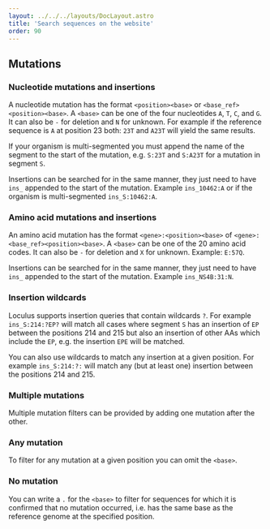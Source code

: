 ---
layout: ../../../layouts/DocLayout.astro
title: 'Search sequences on the website'
order: 90
---

## Mutations

### Nucleotide mutations and insertions

A nucleotide mutation has the format `<position><base>` or `<base_ref><position><base>`. A `<base>` can be one of the four nucleotides `A`, `T`, `C`, and `G`. It can also be `-` for deletion and `N` for unknown. For example if the reference sequence is `A` at position 23 both: `23T` and `A23T` will yield the same results.

If your organism is multi-segmented you must append the name of the segment to the start of the mutation, e.g. `S:23T` and `S:A23T` for a mutation in segment `S`.

Insertions can be searched for in the same manner, they just need to have `ins_` appended to the start of the mutation. Example `ins_10462:A` or if the organism is multi-segmented `ins_S:10462:A`.

### Amino acid mutations and insertions

An amino acid mutation has the format `<gene>:<position><base>` of `<gene>:<base_ref><position><base>`. A `<base>` can be one of the 20 amino acid codes. It can also be `-` for deletion and `X` for unknown. Example: `E:57Q`.

Insertions can be searched for in the same manner, they just need to have `ins_` appended to the start of the mutation. Example `ins_NS4B:31:N`.

### Insertion wildcards

Loculus supports insertion queries that contain wildcards `?`. For example `ins_S:214:?EP?` will match all cases where segment `S` has an insertion of `EP` between the positions 214 and 215 but also an insertion of other AAs which include the `EP`, e.g. the insertion `EPE` will be matched.

You can also use wildcards to match any insertion at a given position. For example `ins_S:214:?:` will match any (but at least one) insertion between the positions 214 and 215.

### Multiple mutations

Multiple mutation filters can be provided by adding one mutation after the other.

### Any mutation

To filter for any mutation at a given position you can omit the `<base>`.

### No mutation

You can write a `.` for the `<base>` to filter for sequences for which it is confirmed that no mutation occurred, i.e. has the same base as the reference genome at the specified position.
